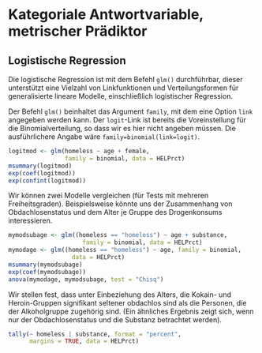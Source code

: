 # Kategoriale Antwortvariable, metrischer Prädiktor

## Logistische Regression
Die logistische Regression ist mit dem Befehl `glm()` durchführbar, dieser unterstützt eine Vielzahl von Linkfunktionen und Verteilungsformen für generalisierte lineare Modelle, einschließlich logistischer Regression.

:::{.hinweis data-latex=""}
Der Befehl `glm()` beinhaltet das Argument `family`, mit dem eine Option `link` angegeben werden kann.  Der `logit`-Link ist bereits die Voreinstellung für die Binomialverteilung, so dass wir es hier nicht angeben müssen. Die ausführlichere Angabe wäre `family=binomial(link=logit)`.
:::

```r
logitmod <- glm(homeless ~ age + female, 
                family = binomial, data = HELPrct)
msummary(logitmod)
exp(coef(logitmod))
exp(confint(logitmod))
```

Wir können zwei Modelle vergleichen (für Tests mit mehreren Freiheitsgraden). Beispielsweise könnte uns der Zusammenhang von Obdachlosenstatus und dem Alter je Gruppe des Drogenkonsums interessieren.

```r
mymodsubage <- glm((homeless == "homeless") ~ age + substance, 
                     family = binomial, data = HELPrct)
mymodage <- glm((homeless == "homeless") ~ age, family = binomial, 
                  data = HELPrct)
msummary(mymodsubage)
exp(coef(mymodsubage))
anova(mymodage, mymodsubage, test = "Chisq")
```

Wir stellen fest, dass unter Einbeziehung des Alters, die Kokain- und Heroin-Gruppen signifikant seltener obdachlos sind als die Personen, die der Alkoholgruppe zugehörig sind.
(Ein ähnliches Ergebnis zeigt sich, wenn nur der Obdachlosenstatus und die Substanz betrachtet werden).

```r
tally(~ homeless | substance, format = "percent", 
      margins = TRUE, data = HELPrct)
```
